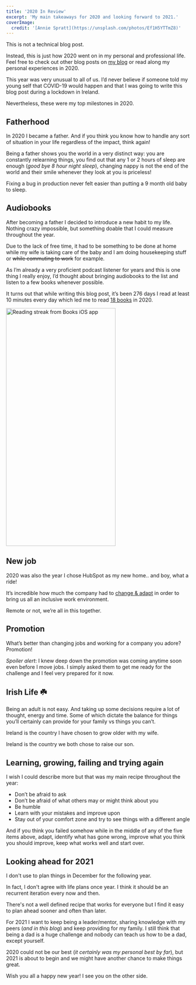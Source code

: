 ```yaml
---
title: '2020 In Review'
excerpt: 'My main takeaways for 2020 and looking forward to 2021.'
coverImage:
  credit: '[Annie Spratt](https://unsplash.com/photos/Ef1H5YTTmZ8)'
---
```


This is not a technical blog post.

Instead, this is just how 2020 went on in my personal and professional life.
Feel free to check out other blog posts on [my blog](/blog) or read along my personal experiences in 2020.

This year was very unusual to all of us. 
I’d never believe if someone told my young self that COVID-19 would happen and that I was going to write this blog post during a lockdown in Ireland. 

Nevertheless, these were my top milestones in 2020.

## Fatherhood

In 2020 I became a father.
And if you think you know how to handle any sort of situation in your life regardless of the impact, think again!

Being a father shows you the world in a very distinct way: you are constantly relearning things, you find out that any 1 or 2 hours of sleep are enough (_good bye 8 hour night sleep_), changing nappy is not the end of the world and their smile whenever they look at you is priceless!

Fixing a bug in production never felt easier than putting a 9 month old baby to sleep. 

## Audiobooks

After becoming a father I decided to introduce a new habit to my life.
Nothing crazy impossible, but something doable that I could measure throughout the year.

Due to the lack of free time, it had to be something to be done at home while my wife is taking care of the baby and I am doing housekeeping stuff or ~~while commuting to work~~ for example.

As I’m already a very proficient podcast listener for years and this is one thing I really enjoy, I’d thought about bringing audiobooks to the list and listen to a few books whenever possible. 

It turns out that while writing this blog post, it’s been 276 days I read at least 10 minutes every day which led me to read [18 books](https://www.goodreads.com/user/year_in_books/2020/113022185) in 2020.

<img alt="Reading streak from Books iOS app" height="650" src="/assets/blog/2020-12-28-2020-in-review/books-ios-app.jpg" title="Reading streak from Books iOS app" width="300" />

## New job

2020 was also the year I chose HubSpot as my new home.. and boy, what a ride!

It’s incredible how much the company had to [change & adapt](https://medium.com/@HubSpot/survey-says-the-future-of-work-at-hubspot-is-flexible-3b677730b8e5) in order to bring us all an inclusive work environment.

Remote or not, we’re all in this together.

## Promotion

What’s better than changing jobs and working for a company you adore? Promotion! 

_Spoiler alert_: I knew deep down the promotion was coming anytime soon even before I move jobs.
I simply asked them to get me ready for the challenge and I feel very prepared for it now. 

## Irish Life ☘️

Being an adult is not easy.
And taking up some decisions require a lot of thought, energy and time.
Some of which dictate the balance for things you’ll certainly can provide for your family vs things you can’t. 

Ireland is the country I have chosen to grow older with my wife.

Ireland is the country we both chose to raise our son.

## Learning, growing, failing and trying again 

I wish I could describe more but that was my main recipe throughout the year:

- Don’t be afraid to ask
- Don’t be afraid of what others may or might think about you
- Be humble
- Learn with your mistakes and improve upon
- Stay out of your comfort zone and try to see things with a different angle

And if you think you failed somehow while in the middle of any of the five items above, adapt, identify what has gone wrong, improve what you think you should improve, keep what works well and start over.

## Looking ahead for 2021

I don't use to plan things in December for the following year.

In fact, I don't agree with life plans once year.
I think it should be an recurrent iteration every now and then.

There's not a well defined recipe that works for everyone but I find it easy to plan ahead sooner and often than later.

For 2021 I want to keep being a leader/mentor, sharing knowledge with my peers (_and in this blog_) and keep providing for my family.
I still think that being a dad is a huge challenge and nobody can teach us how to be a dad, except yourself.

2020 could not be our best (_it certainly was my personal best by far_), but 2021 is about to begin and we might have another chance to make things great.

Wish you all a happy new year!
I see you on the other side.
